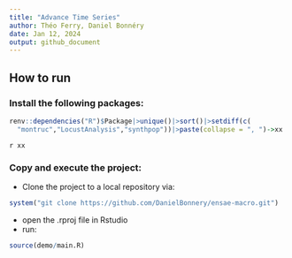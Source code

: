 ```yaml
---
title: "Advance Time Series"
author: Théo Ferry, Daniel Bonnéry
date: Jan 12, 2024
output: github_document
---
```


## How to run 

### Install the following packages:

```r
renv::dependencies("R")$Package|>unique()|>sort()|>setdiff(c(
  "montruc","LocustAnalysis","synthpop"))|>paste(collapse = ", ")->xx
```

`r xx`

### Copy and execute the project:

- Clone the project to a local repository
via:

```r
system("git clone https://github.com/DanielBonnery/ensae-macro.git")
```

- open the .rproj file in Rstudio
- run:

```r
source(demo/main.R)
```
